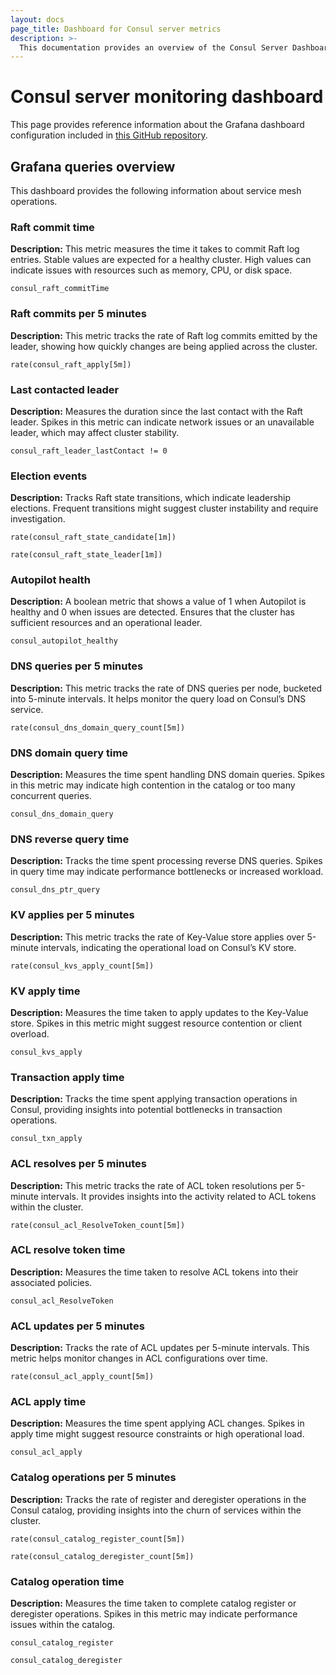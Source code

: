 ```yaml
---
layout: docs
page_title: Dashboard for Consul server metrics
description: >-
  This documentation provides an overview of the Consul Server Dashboard
---
```


# Consul server monitoring dashboard

This page provides reference information about the Grafana dashboard configuration included in [this GitHub repository](https://github.com/hashicorp/consul/tree/main/grafana/consulserverdashboard.json).

## Grafana queries overview

This dashboard provides the following information about service mesh operations.

### Raft commit time

**Description:** This metric measures the time it takes to commit Raft log entries. Stable values are expected for a healthy cluster. High values can indicate issues with resources such as memory, CPU, or disk space.

```promql
consul_raft_commitTime
```

### Raft commits per 5 minutes

**Description:** This metric tracks the rate of Raft log commits emitted by the leader, showing how quickly changes are being applied across the cluster.

```promql
rate(consul_raft_apply[5m])
```

### Last contacted leader

**Description:** Measures the duration since the last contact with the Raft leader. Spikes in this metric can indicate network issues or an unavailable leader, which may affect cluster stability.

```promql
consul_raft_leader_lastContact != 0
```

### Election events

**Description:** Tracks Raft state transitions, which indicate leadership elections. Frequent transitions might suggest cluster instability and require investigation.

```promql
rate(consul_raft_state_candidate[1m])
```

```promql
rate(consul_raft_state_leader[1m])
```

### Autopilot health

**Description:** A boolean metric that shows a value of 1 when Autopilot is healthy and 0 when issues are detected. Ensures that the cluster has sufficient resources and an operational leader.

```promql
consul_autopilot_healthy
```

### DNS queries per 5 minutes

**Description:** This metric tracks the rate of DNS queries per node, bucketed into 5-minute intervals. It helps monitor the query load on Consul’s DNS service.

```promql
rate(consul_dns_domain_query_count[5m])
```

### DNS domain query time

**Description:** Measures the time spent handling DNS domain queries. Spikes in this metric may indicate high contention in the catalog or too many concurrent queries.

```promql
consul_dns_domain_query
```

### DNS reverse query time

**Description:** Tracks the time spent processing reverse DNS queries. Spikes in query time may indicate performance bottlenecks or increased workload.

```promql
consul_dns_ptr_query
```

### KV applies per 5 minutes

**Description:** This metric tracks the rate of Key-Value store applies over 5-minute intervals, indicating the operational load on Consul’s KV store.

```promql
rate(consul_kvs_apply_count[5m])
```

### KV apply time

**Description:** Measures the time taken to apply updates to the Key-Value store. Spikes in this metric might suggest resource contention or client overload.

```promql
consul_kvs_apply
```

### Transaction apply time

**Description:** Tracks the time spent applying transaction operations in Consul, providing insights into potential bottlenecks in transaction operations.

```promql
consul_txn_apply
```

### ACL resolves per 5 minutes

**Description:** This metric tracks the rate of ACL token resolutions per 5-minute intervals. It provides insights into the activity related to ACL tokens within the cluster.

```promql
rate(consul_acl_ResolveToken_count[5m])
```

### ACL resolve token time

**Description:** Measures the time taken to resolve ACL tokens into their associated policies.

```promql
consul_acl_ResolveToken
```

### ACL updates per 5 minutes

**Description:** Tracks the rate of ACL updates per 5-minute intervals. This metric helps monitor changes in ACL configurations over time.

```promql
rate(consul_acl_apply_count[5m])
```

### ACL apply time

**Description:** Measures the time spent applying ACL changes. Spikes in apply time might suggest resource constraints or high operational load.

```promql
consul_acl_apply
```

### Catalog operations per 5 minutes

**Description:** Tracks the rate of register and deregister operations in the Consul catalog, providing insights into the churn of services within the cluster.

```promql
rate(consul_catalog_register_count[5m])
```

```promql
rate(consul_catalog_deregister_count[5m])
```

### Catalog operation time

**Description:** Measures the time taken to complete catalog register or deregister operations. Spikes in this metric may indicate performance issues within the catalog.

```promql
consul_catalog_register
```

```promql
consul_catalog_deregister
```


